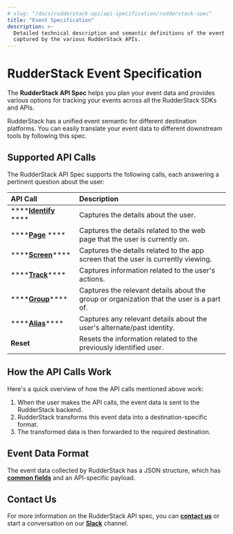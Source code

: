 ```yaml
---
# slug: "/docs/rudderstack-api/api-specification/rudderstack-spec"
title: "Event Specification"
description: >-
  Detailed technical description and semantic definitions of the event data
  captured by the various RudderStack APIs.
---
```


# RudderStack Event Specification

The **RudderStack API Spec** helps you plan your event data and provides various options for tracking your events across all the RudderStack SDKs and APIs.

<div class="successBlock">
  RudderStack has a unified event semantic for different destination platforms.
  You can easily translate your event data to different downstream tools by
  following this spec.
</div>

## Supported API Calls

The RudderStack API Spec supports the following calls, each answering a pertinent question about the user:

| **API Call**                                 | **Description**                                                                           |
| :------------------------------------------- | :---------------------------------------------------------------------------------------- |
| \*\*\*\*[**Identify**](identify.md) \*\*\*\* | Captures the details about the user.                                                      |
| \*\*\*\*[**Page**](page.md) \*\*\*\*         | Captures the details related to the web page that the user is currently on.               |
| \*\*\*\*[**Screen**](screen.md)\*\*\*\*      | Captures the details related to the app screen that the user is currently viewing.        |
| \*\*\*\*[**Track**](track.md)\*\*\*\*        | Captures information related to the user's actions.                                       |
| \*\*\*\*[**Group**](group.md)\*\*\*\*        | Captures the relevant details about the group or organization that the user is a part of. |
| \*\*\*\*[**Alias**](alias.md)\*\*\*\*        | Captures any relevant details about the user's alternate/past identity.                   |
| **Reset**                                    | Resets the information related to the previously identified user.                         |

## How the API Calls Work

Here's a quick overview of how the API calls mentioned above work:

1. When the user makes the API calls, the event data is sent to the RudderStack backend.
2. RudderStack transforms this event data into a destination-specific format.
3. The transformed data is then forwarded to the required destination.

## Event Data Format

The event data collected by RudderStack has a JSON structure, which has [**common fields**](common-fields.md) and an API-specific payload.

## Contact Us

For more information on the RudderStack API spec, you can [**contact us**](mailto:%20docs@rudderstack.com) or start a conversation on our [**Slack**](https://rudderstack.com/join-rudderstack-slack-community) channel.
